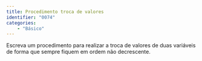```yaml
---
title: Procedimento troca de valores
identifier: "0074"
categories:
    - "Básico"
---
```


::: {.exercicio}
Escreva um procedimento para realizar a troca de valores de duas variáveis de forma que sempre fiquem em ordem não decrescente.

<!-- @sol-0074 -->
:::